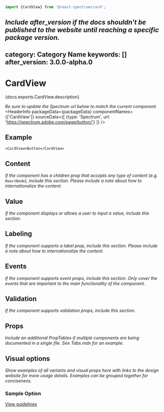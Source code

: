 <!-- Copyright 2021 Adobe. All rights reserved.
This file is licensed to you under the Apache License, Version 2.0 (the "License");
you may not use this file except in compliance with the License. You may obtain a copy
of the License at http://www.apache.org/licenses/LICENSE-2.0
Unless required by applicable law or agreed to in writing, software distributed under
the License is distributed on an "AS IS" BASIS, WITHOUT WARRANTIES OR REPRESENTATIONS
OF ANY KIND, either express or implied. See the License for the specific language
governing permissions and limitations under the License. -->



```jsx import
import {CardView} from '@react-spectrum/card';
```

*Include after_version if the docs shouldn't be published to the website until reaching a specific package version.*
---
category: Category Name
keywords: []
after_version: 3.0.0-alpha.0
---

# CardView

<p>{docs.exports.CardView.description}</p>

*Be sure to update the Spectrum url below to match the current component.*
<HeaderInfo
  packageData={packageData}
  componentNames={['CardView']}
  sourceData={[
    {type: 'Spectrum', url: 'https://spectrum.adobe.com/page/button/'}
  ]} />

## Example

```tsx example
<CardView>Button</CardView>
```

## Content

*If the component has a children prop that accepts any type of content (e.g. `ReactNode`), include this section. Please include a note about how to internationalize the content.*

## Value

*If the component displays or allows a user to input a value, include this section.*

## Labeling

*If the component supports a label prop, include this section. Please include a note about how to internationalize the content.*

## Events

*If the component supports event props, include this section. Only cover the events that are important to the main functionality of the component.*

## Validation

*If the component supports validation props, include this section.*

## Props

*Include an additional PropTables if multiple components are being documented in a single file. See Tabs.mdx for an example.*
<PropTable component={docs.exports.CardView} links={docs.links} />

## Visual options

*Show examples of all variants and visual props here with links to the design website for more usage details. Examples can be grouped together for conciseness.*

### Sample Option
[View guidelines](https://spectrum.adobe.com/page/text-field/#Width)
